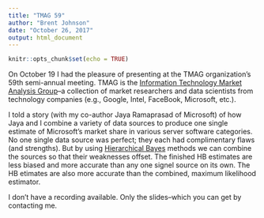 ```yaml
---
title: "TMAG 59"
author: "Brent Johnson"
date: "October 26, 2017"
output: html_document
---
```


```r
knitr::opts_chunk$set(echo = TRUE)
```

On October 19 I had the pleasure of presenting at the TMAG organization's 59th semi-annual meeting.  TMAG is the [Information Technology Market Analysis Group](https://iprcorp.com/industry/)--a collection of market researchers and data scientists from technology companies (e.g., Google, Intel, FaceBook, Microsoft, etc.). 

I told a story (with my co-author Jaya Ramaprasad of Microsoft) of how Jaya and I combine a variety of data sources to produce one single estimate of Microsoft's market share in various server software categories.  No one single data source was perfect; they each had complimentary flaws (and strengths). But by using [Hierarchical Bayes](https://en.wikipedia.org/wiki/Bayesian_hierarchical_modeling) methods we can combine the sources so that their weaknesses offset. The finished HB estimates are less biased and more accurate than any one signel source on its own. The HB etimates are also more accurate than the combined, maximum likelihood estimator.

I don't have a recording available. Only the slides--which you can get by contacting me.

